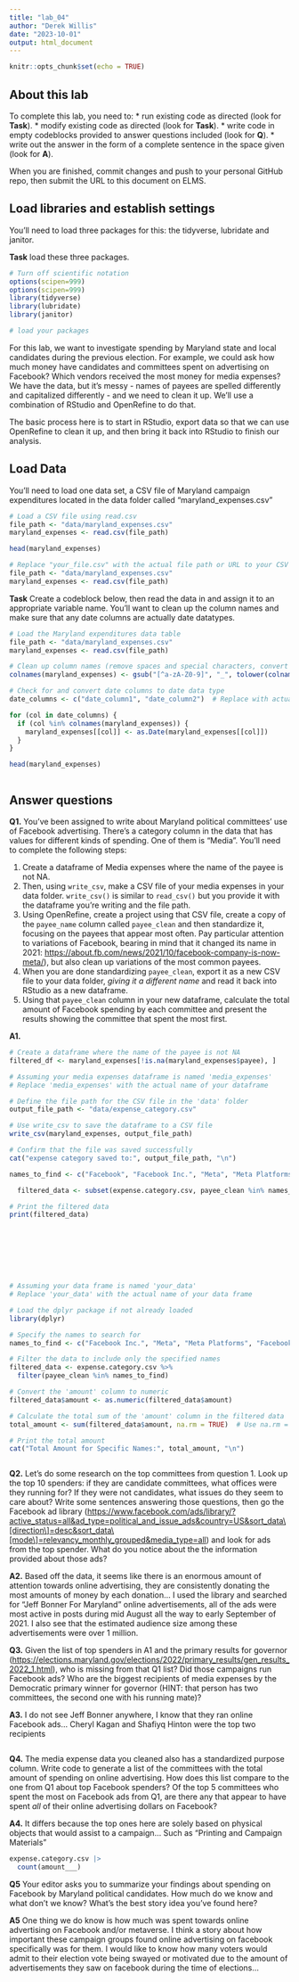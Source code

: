 ```yaml
---
title: "lab_04"
author: "Derek Willis"
date: "2023-10-01"
output: html_document
---
```


```r
knitr::opts_chunk$set(echo = TRUE)
```

## About this lab

To complete this lab, you need to: \* run existing code as directed (look for **Task**). \* modify existing code as directed (look for **Task**). \* write code in empty codeblocks provided to answer questions included (look for **Q**). \* write out the answer in the form of a complete sentence in the space given (look for **A**).

When you are finished, commit changes and push to your personal GitHub repo, then submit the URL to this document on ELMS.

## Load libraries and establish settings

You'll need to load three packages for this: the tidyverse, lubridate and janitor.

**Task** load these three packages.

```r
# Turn off scientific notation
options(scipen=999)
options(scipen=999)
library(tidyverse)
library(lubridate)
library(janitor)

# load your packages

```

For this lab, we want to investigate spending by Maryland state and local candidates during the previous election. For example, we could ask how much money have candidates and committees spent on advertising on Facebook? Which vendors received the most money for media expenses? We have the data, but it's messy - names of payees are spelled differently and capitalized differently - and we need to clean it up. We'll use a combination of RStudio and OpenRefine to do that.

The basic process here is to start in RStudio, export data so that we can use OpenRefine to clean it up, and then bring it back into RStudio to finish our analysis.

## Load Data

You'll need to load one data set, a CSV file of Maryland campaign expenditures located in the data folder called "maryland_expenses.csv"
```r
# Load a CSV file using read.csv
file_path <- "data/maryland_expenses.csv"
maryland_expenses <- read.csv(file_path)

head(maryland_expenses)

# Replace "your_file.csv" with the actual file path or URL to your CSV file.
file_path <- "data/maryland_expenses.csv"
maryland_expenses <- read.csv(file_path)

```

**Task** Create a codeblock below, then read the data in and assign it to an appropriate variable name. You'll want to clean up the column names and make sure that any date columns are actually date datatypes.

```r
# Load the Maryland expenditures data table
file_path <- "data/maryland_expenses.csv"
maryland_expenses <- read.csv(file_path)

# Clean up column names (remove spaces and special characters, convert to lowercase)
colnames(maryland_expenses) <- gsub("[^a-zA-Z0-9]", "_", tolower(colnames(maryland_expenses)))

# Check for and convert date columns to date data type
date_columns <- c("date_column1", "date_column2")  # Replace with actual date column names

for (col in date_columns) {
  if (col %in% colnames(maryland_expenses)) {
    maryland_expenses[[col]] <- as.Date(maryland_expenses[[col]])
  }
}

head(maryland_expenses)



```

## Answer questions

**Q1.** You've been assigned to write about Maryland political committees' use of Facebook advertising. There's a category column in the data that has values for different kinds of spending. One of them is "Media". You'll need to complete the following steps:

   1. Create a dataframe of Media expenses where the name of the payee is not NA.
   2. Then, using `write_csv`, make a CSV file of your media expenses in your data folder. `write_csv()` is similar to `read_csv()` but you provide it with the dataframe you're writing and the file path.
   3. Using OpenRefine, create a project using that CSV file, create a copy of the `payee_name` column called `payee_clean` and then standardize it, focusing on the payees that appear most often. Pay particular attention to variations of Facebook, bearing in mind that it changed its name in 2021: <https://about.fb.com/news/2021/10/facebook-company-is-now-meta/>), but also clean up variations of the most common payees.
   4. When you are done standardizing `payee_clean`, export it as a new CSV file to your data folder, *giving it a different name* and read it back into RStudio as a new dataframe.
   5. Using that `payee_clean` column in your new dataframe, calculate the total amount of Facebook spending by each committee and present the results showing the committee that spent the most first.

**A1.**

```r

# Create a dataframe where the name of the payee is not NA
filtered_df <- maryland_expenses[!is.na(maryland_expenses$payee), ]

# Assuming your media expenses dataframe is named 'media_expenses'
# Replace 'media_expenses' with the actual name of your dataframe

# Define the file path for the CSV file in the 'data' folder
output_file_path <- "data/expense_category.csv"

# Use write_csv to save the dataframe to a CSV file
write_csv(maryland_expenses, output_file_path)

# Confirm that the file was saved successfully
cat("expense category saved to:", output_file_path, "\n")
```

```r
names_to_find <- c("Facebook", "Facebook Inc.", "Meta", "Meta Platforms", "Facebook/Meta", "Meta For Business Facebook", "Meta Platforms Inc.")

  filtered_data <- subset(expense.category.csv, payee_clean %in% names_to_find)

# Print the filtered data
print(filtered_data)

  







```

```r
# Assuming your data frame is named 'your_data'
# Replace 'your_data' with the actual name of your data frame

# Load the dplyr package if not already loaded
library(dplyr)

# Specify the names to search for
names_to_find <- c("Facebook Inc.", "Meta", "Meta Platforms", "Facebook/Meta", "Meta For Business Facebook", "Meta Platforms Inc.")

# Filter the data to include only the specified names
filtered_data <- expense.category.csv %>%
  filter(payee_clean %in% names_to_find)

# Convert the 'amount' column to numeric
filtered_data$amount <- as.numeric(filtered_data$amount)

# Calculate the total sum of the 'amount' column in the filtered data
total_amount <- sum(filtered_data$amount, na.rm = TRUE)  # Use na.rm = TRUE to handle any NA values

# Print the total amount
cat("Total Amount for Specific Names:", total_amount, "\n")



```
**Q2.** Let's do some research on the top committees from question 1. Look up the top 10 spenders: if they are candidate committees, what offices were they running for? If they were not candidates, what issues do they seem to care about? Write some sentences answering those questions, then go the Facebook ad library ([https://www.facebook.com/ads/library/?active_status=all&ad_type=political_and_issue_ads&country=US&sort_data\\[direction\\]=desc&sort_data\\[mode\\]=relevancy_monthly_grouped&media_type=all](https://www.facebook.com/ads/library/?active_status=all&ad_type=political_and_issue_ads&country=US&sort_data\%5Bdirection\%5D=desc&sort_data\%5Bmode\%5D=relevancy_monthly_grouped&media_type=all){.uri}) and look for ads from the top spender. What do you notice about the the information provided about those ads?

**A2.** Based off the data, it seems like there is an enormous amount of attention towards online advertising, they are consistently donating the most amounts of money by each donation... I used the library and searched for "Jeff Bonner For Maryland" online advertisements, all of the ads were most active in posts during mid August all the way to early September of 2021. I also see that the estimated audience size among these advertisements were over 1 million. 

**Q3.** Given the list of top spenders in A1 and the primary results for governor (<https://elections.maryland.gov/elections/2022/primary_results/gen_results_2022_1.html>), who is missing from that Q1 list? Did those campaigns run Facebook ads? Who are the biggest recipients of media expenses by the Democratic primary winner for governor (HINT: that person has two committees, the second one with his running mate)?

**A3.** I do not see Jeff Bonner anywhere, I know that they ran online Facebook ads... Cheryl Kagan and Shafiyq Hinton were the top two recipients 

```r
```

**Q4.** The media expense data you cleaned also has a standardized purpose column. Write code to generate a list of the committees with the total amount of spending on online advertising. How does this list compare to the one from Q1 about top Facebook spenders? Of the top 5 committees who spent the most on Facebook ads from Q1, are there any that appear to have spent *all* of their online advertising dollars on Facebook?

**A4.** It differs because the top ones here are solely based on physical objects that would assist to a campaign... Such as "Printing and Campaign Materials"

```r
expense.category.csv |>
  count(amount___)
```

**Q5** Your editor asks you to summarize your findings about spending on Facebook by Maryland political candidates. How much do we know and what don't we know? What's the best story idea you've found here?

**A5** One thing we do know is how much was spent towards online advertising on Facebook and/or metaverse. I think a story about how important these campaign groups found online advertising on facebook specifically was for them. I would like to know how many voters would admit to their election vote being swayed or motivated due to the amount of advertisements they saw on facebook during the time of elections...
